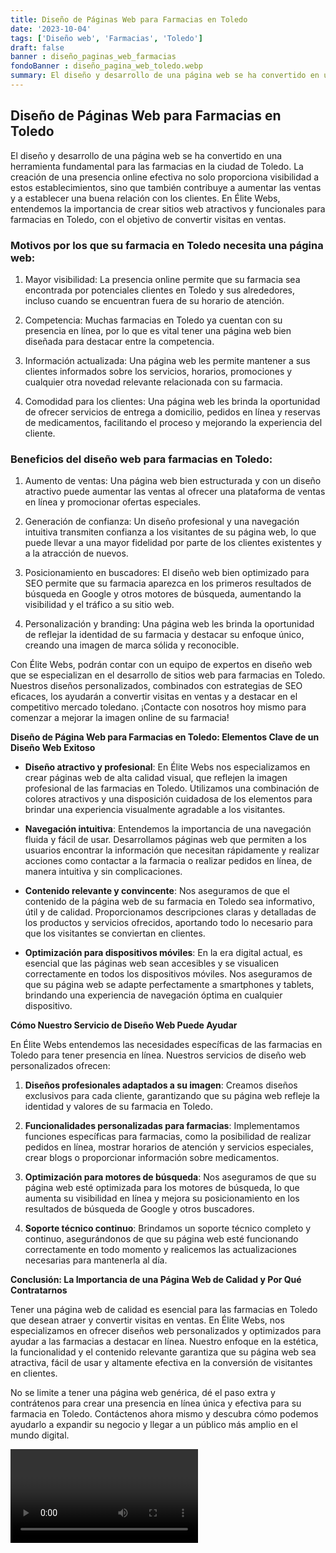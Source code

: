 ```yaml
---
title: Diseño de Páginas Web para Farmacias en Toledo
date: '2023-10-04'
tags: ['Diseño web', 'Farmacias', 'Toledo']
draft: false
banner : diseño_paginas_web_farmacias
fondoBanner : diseño_pagina_web_toledo.webp
summary: El diseño y desarrollo de una página web se ha convertido en una herramienta fundamental para las farmacias en la ciudad de Toledo. La creación de una presencia online efectiva no solo proporciona visibilidad a estos establecimientos, sino que también contribuye a aumentar las ventas y a establecer una buena relación con los clientes. En Élite Webs, entendemos la importancia de crear sitios web atractivos y funcionales para farmacias en Toledo, con el objetivo de convertir visitas en ventas.
---
```


## Diseño de Páginas Web para Farmacias en Toledo

El diseño y desarrollo de una página web se ha convertido en una herramienta fundamental para las farmacias en la ciudad de Toledo. La creación de una presencia online efectiva no solo proporciona visibilidad a estos establecimientos, sino que también contribuye a aumentar las ventas y a establecer una buena relación con los clientes. En Élite Webs, entendemos la importancia de crear sitios web atractivos y funcionales para farmacias en Toledo, con el objetivo de convertir visitas en ventas.

### Motivos por los que su farmacia en Toledo necesita una página web:

1. Mayor visibilidad: La presencia online permite que su farmacia sea encontrada por potenciales clientes en Toledo y sus alrededores, incluso cuando se encuentran fuera de su horario de atención.

2. Competencia: Muchas farmacias en Toledo ya cuentan con su presencia en línea, por lo que es vital tener una página web bien diseñada para destacar entre la competencia.

3. Información actualizada: Una página web les permite mantener a sus clientes informados sobre los servicios, horarios, promociones y cualquier otra novedad relevante relacionada con su farmacia.

4. Comodidad para los clientes: Una página web les brinda la oportunidad de ofrecer servicios de entrega a domicilio, pedidos en línea y reservas de medicamentos, facilitando el proceso y mejorando la experiencia del cliente.

### Beneficios del diseño web para farmacias en Toledo:

1. Aumento de ventas: Una página web bien estructurada y con un diseño atractivo puede aumentar las ventas al ofrecer una plataforma de ventas en línea y promocionar ofertas especiales.

2. Generación de confianza: Un diseño profesional y una navegación intuitiva transmiten confianza a los visitantes de su página web, lo que puede llevar a una mayor fidelidad por parte de los clientes existentes y a la atracción de nuevos.

3. Posicionamiento en buscadores: El diseño web bien optimizado para SEO permite que su farmacia aparezca en los primeros resultados de búsqueda en Google y otros motores de búsqueda, aumentando la visibilidad y el tráfico a su sitio web.

4. Personalización y branding: Una página web les brinda la oportunidad de reflejar la identidad de su farmacia y destacar su enfoque único, creando una imagen de marca sólida y reconocible.

Con Élite Webs, podrán contar con un equipo de expertos en diseño web que se especializan en el desarrollo de sitios web para farmacias en Toledo. Nuestros diseños personalizados, combinados con estrategias de SEO eficaces, los ayudarán a convertir visitas en ventas y a destacar en el competitivo mercado toledano. ¡Contacte con nosotros hoy mismo para comenzar a mejorar la imagen online de su farmacia!

<GifSeo />

<Cta />

**Diseño de Página Web para Farmacias en Toledo: Elementos Clave de un Diseño Web Exitoso**

- **Diseño atractivo y profesional**: En Élite Webs nos especializamos en crear páginas web de alta calidad visual, que reflejen la imagen profesional de las farmacias en Toledo. Utilizamos una combinación de colores atractivos y una disposición cuidadosa de los elementos para brindar una experiencia visualmente agradable a los visitantes.

- **Navegación intuitiva**: Entendemos la importancia de una navegación fluida y fácil de usar. Desarrollamos páginas web que permiten a los usuarios encontrar la información que necesitan rápidamente y realizar acciones como contactar a la farmacia o realizar pedidos en línea, de manera intuitiva y sin complicaciones.

- **Contenido relevante y convincente**: Nos aseguramos de que el contenido de la página web de su farmacia en Toledo sea informativo, útil y de calidad. Proporcionamos descripciones claras y detalladas de los productos y servicios ofrecidos, aportando todo lo necesario para que los visitantes se conviertan en clientes.

- **Optimización para dispositivos móviles**: En la era digital actual, es esencial que las páginas web sean accesibles y se visualicen correctamente en todos los dispositivos móviles. Nos aseguramos de que su página web se adapte perfectamente a smartphones y tablets, brindando una experiencia de navegación óptima en cualquier dispositivo.

**Cómo Nuestro Servicio de Diseño Web Puede Ayudar**

En Élite Webs entendemos las necesidades específicas de las farmacias en Toledo para tener presencia en línea. Nuestros servicios de diseño web personalizados ofrecen:

1. **Diseños profesionales adaptados a su imagen**: Creamos diseños exclusivos para cada cliente, garantizando que su página web refleje la identidad y valores de su farmacia en Toledo.

2. **Funcionalidades personalizadas para farmacias**: Implementamos funciones específicas para farmacias, como la posibilidad de realizar pedidos en línea, mostrar horarios de atención y servicios especiales, crear blogs o proporcionar información sobre medicamentos.

3. **Optimización para motores de búsqueda**: Nos aseguramos de que su página web esté optimizada para los motores de búsqueda, lo que aumenta su visibilidad en línea y mejora su posicionamiento en los resultados de búsqueda de Google y otros buscadores.

4. **Soporte técnico continuo**: Brindamos un soporte técnico completo y continuo, asegurándonos de que su página web esté funcionando correctamente en todo momento y realicemos las actualizaciones necesarias para mantenerla al día.

**Conclusión: La Importancia de una Página Web de Calidad y Por Qué Contratarnos**

Tener una página web de calidad es esencial para las farmacias en Toledo que desean atraer y convertir visitas en ventas. En Élite Webs, nos especializamos en ofrecer diseños web personalizados y optimizados para ayudar a las farmacias a destacar en línea. Nuestro enfoque en la estética, la funcionalidad y el contenido relevante garantiza que su página web sea atractiva, fácil de usar y altamente efectiva en la conversión de visitantes en clientes.

No se limite a tener una página web genérica, dé el paso extra y contrátenos para crear una presencia en línea única y efectiva para su farmacia en Toledo. Contáctenos ahora mismo y descubra cómo podemos ayudarlo a expandir su negocio y llegar a un público más amplio en el mundo digital.

<Video />

<CtaBot job='Farmacias' city='Toledo'/>

<Gmaps query='Toledo+españa+maps' />
